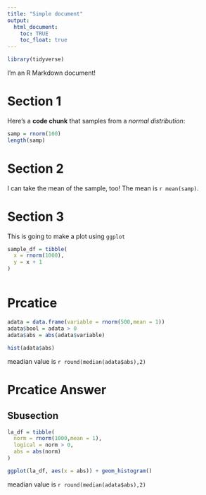 ```yaml
---
title: "Simple document"
output:
  html_document:
    toc: TRUE
    toc_float: true
---
```


```r
library(tidyverse)
```

I'm an R Markdown document! 

# Section 1


Here's a **code chunk** that samples from 
a _normal distribution_:

```r
samp = rnorm(100)
length(samp)
```

# Section 2

I can take the mean of the sample, too!
The mean is `r mean(samp)`.


# Section 3

This is going to make a plot using `ggplot`
```r
sample_df = tibble(
  x = rnorm(1000),
  y = x + 1
)



```

# Prcatice 

```r
adata = data.frame(variable = rnorm(500,mean = 1))
adata$bool = adata > 0
adata$abs = abs(adata$variable)

hist(adata$abs)


```

meadian value is `r round(median(adata$abs),2)`


# Prcatice Answer
## Sbusection

```r
la_df = tibble(
  norm = rnorm(1000,mean = 1),
  logical = norm > 0,
  abs = abs(norm)
)

ggplot(la_df, aes(x = abs)) + geom_histogram()

```

meadian value is `r round(median(adata$abs),2)`





